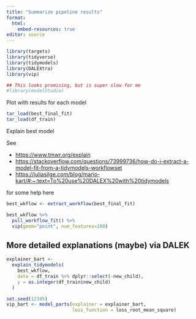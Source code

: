 ```yaml
---
title: "Summarize pipeline results"
format: 
  html:
    embed-resources: true
editor: source
---
```



```r
library(targets)
library(tidyverse)
library(tidymodels)
library(DALEXtra)
library(vip)

## This looks promising, but is super slow for me
#library(modelStudio)
```


Plot with results for each model

```r
tar_load(best_final_fit)
tar_load(df_train)
```


Explain best model

See 

- <https://www.tmwr.org/explain> 
- <https://stackoverflow.com/questions/73999736/how-do-i-extract-a-model-fit-from-a-tidymodels-workflowset>
- <https://juliasilge.com/blog/mario-kart/#:~:text=To%20use%20DALEX%20with%20tidymodels>

for some help here

```r
best_wkflow <- extract_workflow(best_final_fit)
```

```r
best_wkflow %>% 
  pull_workflow_fit() %>%
  vip(geom="point", num_features=100)
```


## More detailed explanations (maybe) via DALEK

```r
explainer_bart <-
  explain_tidymodels(
    best_wkflow,
    data = df_train %>% dplyr::select(-new_child),
    y = as.integer(df_train$new_child)
  )

```

```r
set.seed(12345)
vip_bart <- model_parts(explainer = explainer_bart, 
                        loss_function = loss_root_mean_square)
```


